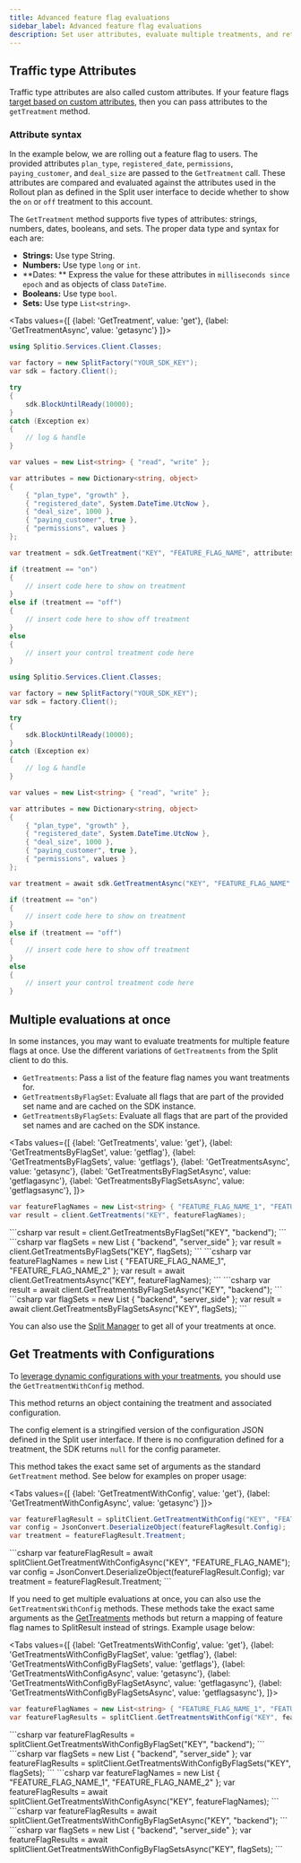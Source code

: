 ```yaml
---
title: Advanced feature flag evaluations
sidebar_label: Advanced feature flag evaluations
description: Set user attributes, evaluate multiple treatments, and retrieve treatment config data.
---
```


## Traffic type Attributes

Traffic type attributes are also called custom attributes. If your feature flags [target based on custom attributes](https://help.split.io/hc/en-us/articles/360020793231-Target-with-custom-attributes), then you can pass attributes to the `getTreatment` method.

### Attribute syntax

In the example below, we are rolling out a feature flag to users. The provided attributes `plan_type`, `registered_date`, `permissions`, `paying_customer`, and `deal_size` are passed to the `GetTreatment` call. These attributes are compared and evaluated against the attributes used in the Rollout plan as defined in the Split user interface to decide whether to show the `on` or `off` treatment to this account.

The `GetTreatment` method supports five types of attributes: strings, numbers, dates, booleans, and sets. The proper data type and syntax for each are:

* **Strings:** Use type String.
* **Numbers:** Use type `long` or `int`.
* **Dates: ** Express the value for these attributes in `milliseconds since epoch` and as objects of class `DateTime`.
* **Booleans:** Use type `bool`.
* **Sets:** Use type `List<string>`.


<Tabs
  values={[
    {label: 'GetTreatment', value: 'get'},
    {label: 'GetTreatmentAsync', value: 'getasync'}
  ]}>
  <TabItem value="get">
```csharp
using Splitio.Services.Client.Classes;

var factory = new SplitFactory("YOUR_SDK_KEY");
var sdk = factory.Client();

try
{
    sdk.BlockUntilReady(10000);
}
catch (Exception ex)
{
    // log & handle
}

var values = new List<string> { "read", "write" };

var attributes = new Dictionary<string, object>
{
    { "plan_type", "growth" },
    { "registered_date", System.DateTime.UtcNow },
    { "deal_size", 1000 },
    { "paying_customer", true },
    { "permissions", values }
};

var treatment = sdk.GetTreatment("KEY", "FEATURE_FLAG_NAME", attributes);

if (treatment == "on")
{
    // insert code here to show on treatment
}
else if (treatment == "off")
{
    // insert code here to show off treatment
}
else
{
    // insert your control treatment code here
}
```
  </TabItem>
  <TabItem value="getasync">

```csharp
using Splitio.Services.Client.Classes;

var factory = new SplitFactory("YOUR_SDK_KEY");
var sdk = factory.Client();

try
{
    sdk.BlockUntilReady(10000);
}
catch (Exception ex)
{
    // log & handle
}

var values = new List<string> { "read", "write" };

var attributes = new Dictionary<string, object>
{
    { "plan_type", "growth" },
    { "registered_date", System.DateTime.UtcNow },
    { "deal_size", 1000 },
    { "paying_customer", true },
    { "permissions", values }
};

var treatment = await sdk.GetTreatmentAsync("KEY", "FEATURE_FLAG_NAME", attributes);

if (treatment == "on")
{
    // insert code here to show on treatment
}
else if (treatment == "off")
{
    // insert code here to show off treatment
}
else
{
    // insert your control treatment code here
}
```
  </TabItem>
</Tabs>

## Multiple evaluations at once

In some instances, you may want to evaluate treatments for multiple feature flags at once. Use the different variations of `GetTreatments` from the Split client to do this.
* `GetTreatments`: Pass a list of the feature flag names you want treatments for.
* `GetTreatmentsByFlagSet`: Evaluate all flags that are part of the provided set name and are cached on the SDK instance.
* `GetTreatmentsByFlagSets`: Evaluate all flags that are part of the provided set names and are cached on the SDK instance.

<Tabs
  values={[
    {label: 'GetTreatments', value: 'get'},
    {label: 'GetTreatmentsByFlagSet', value: 'getflag'},
    {label: 'GetTreatmentsByFlagSets', value: 'getflags'},
    {label: 'GetTreatmentsAsync', value: 'getasync'},
    {label: 'GetTreatmentsByFlagSetAsync', value: 'getflagasync'},
    {label: 'GetTreatmentsByFlagSetsAsync', value: 'getflagsasync'},
  ]}>
  <TabItem value="get">
```csharp
var featureFlagNames = new List<string> { "FEATURE_FLAG_NAME_1", "FEATURE_FLAG_NAME_2" };
var result = client.GetTreatments("KEY", featureFlagNames);
```
  </TabItem>
  <TabItem value="getflag">
```csharp
var result = client.GetTreatmentsByFlagSet("KEY", "backend");
```
  </TabItem>
  <TabItem value="getflags">
```csharp
var flagSets = new List<string> { "backend", "server_side" };
var result = client.GetTreatmentsByFlagSets("KEY", flagSets);
```
  </TabItem>
  <TabItem value="getasync">
```csharp
var featureFlagNames = new List<string> { "FEATURE_FLAG_NAME_1", "FEATURE_FLAG_NAME_2" };
var result = await client.GetTreatmentsAsync("KEY", featureFlagNames);
```
  </TabItem>
  <TabItem value="getflagasync">
```csharp
var result = await client.GetTreatmentsByFlagSetAsync("KEY", "backend");
```
  </TabItem>
  <TabItem value="getflagsasync">
```csharp
var flagSets = new List<string> { "backend", "server_side" };
var result = await client.GetTreatmentsByFlagSetsAsync("KEY", flagSets);
```
  </TabItem>
</Tabs>

You can also use the [Split Manager](#manager) to get all of your treatments at once.

## Get Treatments with Configurations

To [leverage dynamic configurations with your treatments](https://help.split.io/hc/en-us/articles/360026943552), you should use the `GetTreatmentWithConfig` method.

This method returns an object containing the treatment and associated configuration.

The config element is a stringified version of the configuration JSON defined in the Split user interface. If there is no configuration defined for a treatment, the SDK returns `null` for the config parameter.

This method takes the exact same set of arguments as the standard `GetTreatment` method. See below for examples on proper usage:

<Tabs
  values={[
    {label: 'GetTreatmentWithConfig', value: 'get'},
    {label: 'GetTreatmentWithConfigAsync', value: 'getasync'}
  ]}>
  <TabItem value="get">
```csharp
var featureFlagResult = splitClient.GetTreatmentWithConfig("KEY", "FEATURE_FLAG_NAME");
var config = JsonConvert.DeserializeObject(featureFlagResult.Config);
var treatment = featureFlagResult.Treatment;
```
  </TabItem>
  <TabItem value="getasync">
```csharp
var featureFlagResult = await splitClient.GetTreatmentWithConfigAsync("KEY", "FEATURE_FLAG_NAME");
var config = JsonConvert.DeserializeObject(featureFlagResult.Config);
var treatment = featureFlagResult.Treatment;
```
  </TabItem>
</Tabs>

If you need to get multiple evaluations at once, you can also use the `GetTreatmentsWithConfig` methods. These methods take the exact same arguments as the [GetTreatments](#multiple-evaluations-at-once) methods but return a mapping of feature flag names to SplitResult instead of strings. Example usage below:


<Tabs
  values={[
    {label: 'GetTreatmentsWithConfig', value: 'get'},
    {label: 'GetTreatmentsWithConfigByFlagSet', value: 'getflag'},
    {label: 'GetTreatmentsWithConfigByFlagSets', value: 'getflags'},
    {label: 'GetTreatmentsWithConfigAsync', value: 'getasync'},
    {label: 'GetTreatmentsWithConfigByFlagSetAsync', value: 'getflagasync'},
    {label: 'GetTreatmentsWithConfigByFlagSetsAsync', value: 'getflagsasync'},
  ]}>
  <TabItem value="get">
```csharp
var featureFlagNames = new List<string> { "FEATURE_FLAG_NAME_1", "FEATURE_FLAG_NAME_2" };
var featureFlagResults = splitClient.GetTreatmentsWithConfig("KEY", featureFlagNames);
```
  </TabItem>
  <TabItem value="getflag">
```csharp
var featureFlagResults = splitClient.GetTreatmentsWithConfigByFlagSet("KEY", "backend");
```
  </TabItem>
  <TabItem value="getflags">
```csharp
var flagSets = new List<string> { "backend", "server_side" };
var featureFlagResults = splitClient.GetTreatmentsWithConfigByFlagSets("KEY", flagSets);
```
  </TabItem>
  <TabItem value="getasync">
  ```csharp
var featureFlagNames = new List<string> { "FEATURE_FLAG_NAME_1", "FEATURE_FLAG_NAME_2" };
var featureFlagResults = await splitClient.GetTreatmentsWithConfigAsync("KEY", featureFlagNames);
```
  </TabItem>
  <TabItem value="getflagasync">
```csharp
var featureFlagResults = await splitClient.GetTreatmentsWithConfigByFlagSetAsync("KEY", "backend");
```
  </TabItem>
  <TabItem value="getflagsasync">
```csharp
var flagSets = new List<string> { "backend", "server_side" };
var featureFlagResults = await splitClient.GetTreatmentsWithConfigByFlagSetsAsync("KEY", flagSets);
```
  </TabItem>
</Tabs>